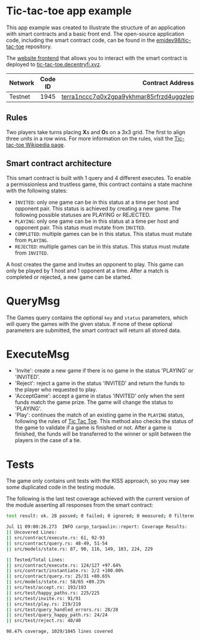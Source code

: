 # Tic-tac-toe app example

This app example was created to illustrate the structure of an application with smart contracts and a basic front end. The open-source application code, including the smart contract code, can be found in the [emidev98/tic-tac-toe](https://github.com/emidev98/tic-tac-toe/tree/main/contracts/tic_tac_toe) repository. 

The [website frontend](https://github.com/emidev98/tic-tac-toe/tree/main/frontend) that allows you to interact with the smart contract is deployed to [tic-tac-toe.decentryfi.xyz](http://tic-tac-toe.decentryfi.xyz/).


| Network     | Code ID     | Contract Address |
| ----------- | ----------- | ------------------------------------------------------------------------------------------------------------------------------------------------------------------------------- |
| Testnet     |   1945      | [terra1nccc7q0x2gpa9ykhmar85rfrzd4uggzlepepw20ktt2ltp4eguuqmyxfc9](https://finder.terra.money/testnet/address/terra1nccc7q0x2gpa9ykhmar85rfrzd4uggzlepepw20ktt2ltp4eguuqmyxfc9) |

## Rules

Two players take turns placing **X**s and **O**s on a 3x3 grid.  The first to align three units in a row wins. For more information on the rules, visit the [Tic-tac-toe Wikipedia page](https://en.wikipedia.org/wiki/Tic-tac-toe).

## Smart contract architecture

This smart contract is built with 1 query and 4 different executes. To enable a permissionless and trustless game, this contract contains a state machine with the following states:

- `INVITED`: only one game can be in this status at a time per host and opponent pair. This status is achieved by creating a new game. The following possible statuses are PLAYING or REJECTED.
- `PLAYING`: only one game can be in this status at a time per host and opponent pair. This status must mutate from `INVITED`.
- `COMPLETED`: multiple games can be in this status. This status must mutate from `PLAYING`.
- `REJECTED`: multiple games can be in this status. This status must mutate from `INVITED`. 

A host creates the game and invites an opponent to play. This game can only be played by 1 host and 1 opponent at a time. After a match is completed or rejected, a new game can be started.

# QueryMsg

The Games query contains the optional `key` and `status` parameters, which will query the games with the given status. If none of these optional parameters are submitted, the smart contract will return all stored data.


# ExecuteMsg

- 'Invite': create a new game if there is no game in the status 'PLAYING' or 'INVITED'. 
- 'Reject': reject a game in the status 'INVITED' and return the funds to the player who requested to play.
- 'AcceptGame': accept a game in status 'INVITED' only when the sent funds match the game prize. The game will change the status to 'PLAYING'.
- 'Play': continues the match of an existing game in the `PLAYING` status, following the rules of [Tic Tac Toe](https://en.wikipedia.org/wiki/Tic-tac-toe). This method also checks the status of the game to validate if a game is finished or not. After a game is finished, the funds will be transferred to the winner or split between the players in the case of a tie.

# Tests

The game only contains unit tests with the KISS approach, so you may see some duplicated code in the testing module. 

The following is the last test coverage achieved with the current version of the module asserting all responses from the smart contract:

```bash
test result: ok. 28 passed; 0 failed; 0 ignored; 0 measured; 0 filtered out; finished in 0.05s

Jul 11 09:00:26.273  INFO cargo_tarpaulin::report: Coverage Results:
|| Uncovered Lines:
|| src/contract/execute.rs: 61, 92-93
|| src/contract/query.rs: 48-49, 51-54
|| src/models/state.rs: 87, 90, 116, 149, 183, 224, 229

|| Tested/Total Lines:
|| src/contract/execute.rs: 124/127 +97.64%
|| src/contract/instantiate.rs: 2/2 +100.00%
|| src/contract/query.rs: 25/31 +80.65%
|| src/models/state.rs: 58/65 +89.23%
|| src/test/accept.rs: 193/193
|| src/test/happy_paths.rs: 225/225
|| src/test/invite.rs: 91/91
|| src/test/play.rs: 219/219
|| src/test/query_handled_errors.rs: 28/28
|| src/test/query_happy_path.rs: 24/24
|| src/test/reject.rs: 40/40

98.47% coverage, 1029/1045 lines covered
```
